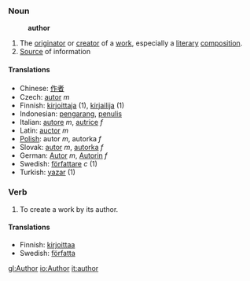 ===Noun===
:'''author'''
# The [[originator]] or [[creator]] of a [[work]], especially a [[literary]] [[composition]].
# [[Source]] of information

====Translations====
*Chinese: [[作者]]
*Czech: [[autor]] ''m''
*Finnish: [[kirjoittaja]] (1), [[kirjailija]] (1)
*Indonesian: [[karang|pengarang]], [[tulis|penulis]]
*Italian: [[autore]] ''m'', [[autrice]] ''f''
*Latin: [[auctor]] ''m''
*[[Polish]]: autor ''m'', autorka ''f''
*Slovak: [[autor]] ''m'', [[autorka]] ''f''
*German: [[Autor]] ''m'', [[Autorin]] ''f''
*Swedish: [[författare]] ''c'' (1)
*Turkish: [[yazar]] (1)

===Verb===
# To create a work by its author.

====Translations====

*Finnish: [[kirjoittaa]]
*Swedish: [[författa]]

[[gl:Author]]
[[io:Author]]
[[it:author]]